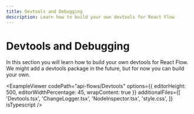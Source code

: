 ```yaml
---
title: Devtools and Debugging
description: Learn how to build your own devtools for React Flow
---
```



# Devtools and Debugging

In this section you will learn how to build your own devtools for React Flow. We might add a devtools package in the future, but for now you can build your own.

<ExampleViewer
  codePath="api-flows/Devtools"
  options={{ editorHeight: 500, editorWidthPercentage: 45, wrapContent: true }}
  additionalFiles={[
    'Devtools.tsx',
    'ChangeLogger.tsx',
    'NodeInspector.tsx',
    'style.css',
  ]}
  isTypescript
/>
